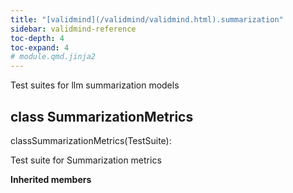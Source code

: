 ```yaml
---
title: "[validmind](/validmind/validmind.html).summarization"
sidebar: validmind-reference
toc-depth: 4
toc-expand: 4
# module.qmd.jinja2
---
```


<!-- docstring.jinja2 -->

Test suites for llm summarization models

<!-- class.qmd.jinja2 -->

## [class]{.muted} SummarizationMetrics

<!-- signatures.jinja2 -->

::: {.signature}

<span class="kw">class</span><span class="name">SummarizationMetrics</span>(<span class="base">TestSuite</span>):

:::

<!-- docstring.jinja2 -->

Test suite for Summarization metrics

**Inherited members**

